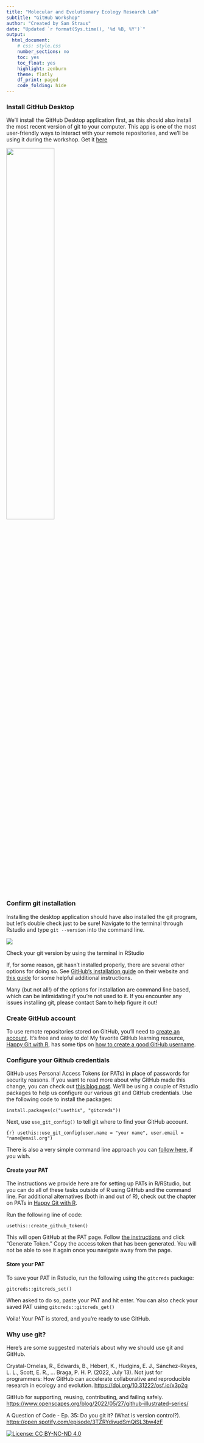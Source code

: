 ```yaml
---
title: "Molecular and Evolutionary Ecology Research Lab"
subtitle: "GitHub Workshop"
author: "Created by Sam Straus"
date: "Updated `r format(Sys.time(), '%d %B, %Y')`"
output: 
  html_document:
    # css: style.css
    number_sections: no
    toc: yes
    toc_float: yes
    highlight: zenburn
    theme: flatly
    df_print: paged
    code_folding: hide
---
```


### Install GitHub Desktop

We'll install the GitHub Desktop application first, as this should also install the most recent version of git to your computer. This app is one of the most user-friendly ways to interact with your remote repositories, and we'll be using it during the workshop. Get it [here](https://desktop.github.com/)

![](images/desktop_logo.png){width=50%}


### Confirm git installation

Installing the desktop application should have also installed the git program, but let's double check just to be sure! Navigate to the terminal through Rstudio and type `git --version` into the command line.

![](images/github_version.png)

Check your git version by using the terminal in RStudio
  
  

If, for some reason, git hasn't installed properly, there are several other options for doing so. See [GitHub's installation guide](https://github.com/git-guides/install-git) on their website and [this guide](https://happygitwithr.com/install-git.html) for some helpful additional instructions.

Many (but not all!) of the options for installation are command line based, which can be intimidating if you're not used to it. If you encounter any issues installing git, please contact Sam to help figure it out!

### Create GitHub account

To use remote repositories stored on GitHub, you'll need to [create an account](https://github.com/). It's free and easy to do! My favorite GitHub learning resource, [Happy Git with R](https://happygitwithr.com/index.html), has some tips on [how to create a good GitHub username](https://happygitwithr.com/github-acct.html).

### Configure your Github credentials
GitHub uses Personal Access Tokens (or PATs) in place of passwords for security reasons. If you want to read more about why GitHub made this change, you can check out [this blog post](https://github.blog/2020-07-30-token-authentication-requirements-for-api-and-git-operations/#background). We'll be using a couple of Rstudio packages to help us configure our various git and GitHub credentials. Use the following code to install the packages:

`install.packages(c("usethis", "gitcreds"))`

Next, use `use_git_config()` to tell git where to find your GitHub account.

`{r} usethis::use_git_config(user.name = "your name", user.email = "name@email.org")`
  
There is also a very simple command line approach you can [follow here](https://happygitwithr.com/hello-git.html), if you wish.
  
  
#### Create your PAT

The instructions we provide here are for setting up PATs in R/RStudio, but you can do all of these tasks outside of R using GitHub and the command line. For additional alternatives (both in and out of R), check out the chapter on PATs in [Happy Git with R](https://happygitwithr.com/https-pat.html?q=personal%20acces#https-pat).

Run the following line of code:

`usethis::create_github_token()`

This will open GitHub at the PAT page. Follow [the instructions](https://docs.github.com/en/authentication/keeping-your-account-and-data-secure/creating-a-personal-access-token) and click "Generate Token." Copy the access token that has been generated. You will not be able to see it again once you navigate away from the page.

#### Store your PAT

To save your PAT in Rstudio, run the following using the `gitcreds` package:

`gitcreds::gitcreds_set()`

When asked to do so, paste your PAT and hit enter. You can also check your saved PAT using `gitcreds::gitcreds_get()`

Voila! Your PAT is stored, and you're ready to use GitHub.

### Why use git?

Here's are some suggested materials about why we should use git and GitHub.

Crystal-Ornelas, R., Edwards, B., Hébert, K., Hudgins, E. J., Sánchez-Reyes, L. L., Scott, E. R., ... Braga, P. H. P. (2022, July 13). Not just for programmers: How GitHub can accelerate collaborative and reproducible research in ecology and evolution. <https://doi.org/10.31222/osf.io/x3p2q>

GitHub for supporting, reusing, contributing, and failing safely. <https://www.openscapes.org/blog/2022/05/27/github-illustrated-series/>

A Question of Code - Ep. 35: Do you git it? (What is version control?). <https://open.spotify.com/episode/3TZRYdivudSmQiSL3bw4zF>

[![License: CC BY-NC-ND 4.0](https://licensebuttons.net/l/by-nc-nd/4.0/80x15.png)](https://creativecommons.org/licenses/by-nc-nd/4.0/)
